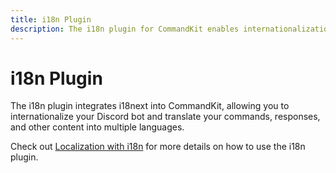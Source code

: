 ```yaml
---
title: i18n Plugin
description: The i18n plugin for CommandKit enables internationalization (i18n) for CommandKit using i18next. It allows you to translate your application into different languages.
---
```



# i18n Plugin

The i18n plugin integrates i18next into CommandKit, allowing you to internationalize your Discord bot and translate your commands, responses, and other content into multiple languages.

Check out [Localization with i18n](../../11-localization/01-introduction.mdx) for more details on how to use the i18n plugin.
